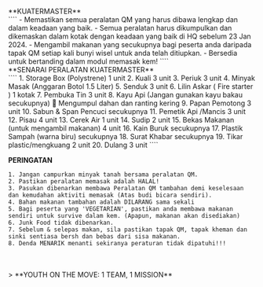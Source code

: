 
<GuideHeader id="15"/>

<br/>
**KUATERMASTER**
<br/>
````
- Memastikan semua peralatan QM yang harus dibawa lengkap dan dalam keadaan yang baik.
- Semua peralatan harus dikumpulkan dan dikemaskan dalam kotak dengan keadaan yang baik di HQ sebelum 23 Jan 2024. 
- Mengambil makanan yang secukupnya bagi peserta anda daripada tapak QM setiap kali bunyi wisel untuk anda telah ditiupkan.
- Bersedia untuk bertanding dalam modul memasak kem!
````
<br/>
**SENARAI PERALATAN KUATERMASTER**
<br/>
````
1. Storage Box (Polystrene) 1 unit
2. Kuali 3 unit
3. Periuk 3 unit
4. Minyak Masak (Anggaran Botol 1.5 Liter)
5. Senduk 3 unit
6. Lilin Askar ( Fire starter ) 1 kotak
7. Pembuka Tin 3 unit
8. Kayu Api (Jangan gunakan kayu bakau secukupnya)
 Mengumpul dahan dan ranting kering
9. Papan Pemotong 3 unit
10. Sabun & Span Pencuci secukupnya
11. Pemetik Api /Mancis 3 unit
12. Pisau 4 unit
13. Cerek Air 1 unit
14. Sudip 2 unit
15. Bekas Makanan (untuk mengambil makanan) 4 unit
16. Kain Buruk secukupnya
17. Plastik Sampah (warna biru) secukupnya
18. Surat Khabar secukupnya
19. Tikar plastic/mengkuang 2 unit
20. Dulang 3 unit
````
<br/>

**PERINGATAN**
<br/>
````
1. Jangan campurkan minyak tanah bersama peralatan QM.
2. Pastikan peralatan memasak adalah HALAL!
3. Pasukan dibenarkan membawa Peralatan QM tambahan demi keselesaan dan kemudahan aktiviti memasak (Atas budi bicara sendiri).
4. Bahan makanan tambahan adalah DILARANG sama sekali
5. Bagi peserta yang 'VEGETARIAN', pastikan anda membawa makanan sendiri untuk survive dalam kem. (Apapun, makanan akan disediakan)
6. Junk Food tidak dibenarkan.
7. Sebelum & selepas makan, sila pastikan tapak QM, tapak kheman dan sinki sentiasa bersh dan bebas dari sisa makanan.
8. Denda MENARIK menanti sekiranya peraturan tidak dipatuhi!!!
````
<br/>
<br/>
> **YOUTH ON THE MOVE: 1 TEAM, 1 MISSION**